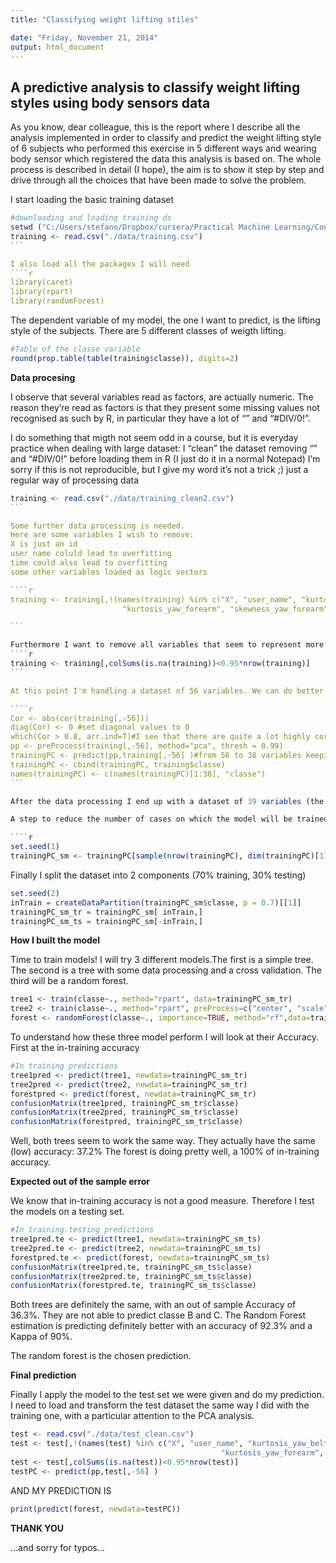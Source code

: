 ```yaml
---
title: "Classifying weight lifting stiles"

date: "Friday, November 21, 2014"
output: html_document
---
```

A predictive analysis to classify weight lifting styles using body sensors data 
------------------------------------------------------------------------------------

As you know, dear colleague, this is the report where I describe all the analysis implemented in order to classify and predict the weight lifting style of 6 subjects who performed this exercise in 5 different ways and wearing body sensor which registered the data this analysis is based on. The whole process is described in detail (I hope), the aim is to show it step by step and drive through all the choices that have been made to solve the problem.

I start loading the basic training dataset

````r
#downloading and loading training ds
setwd ("C:/Users/stefano/Dropbox/cursera/Practical Machine Learning/Course Project")
training <- read.csv("./data/training.csv")
```

I also load all the packages I will need
````r
library(caret)
library(rpart)
library(randomForest)
````

The dependent variable of my model, the one I want to predict, is the lifting style of the subjects. There are 5 different classes of weigth lifting.
````r
#Table of the classe variable
round(prop.table(table(training$classe)), digits=2)
````


**Data procesing**

I observe that several variables read as factors, are actually numeric. The reason they're read as factors is that they present some missing values not recognised as such by R, in particular they have a lot of "" and "#DIV/0!".

I do something that migth not seem odd in a course, but it is everyday practice when dealing with large dataset: I "clean" the dataset removing "" and "#DIV/0!" before loading them in R (I just do it in a normal Notepad)
I'm sorry if this is not reproducible, but I give my word it's not a trick ;) just a regular way of processing data

````r
training <- read.csv("./data/training_clean2.csv")
```

Some further data processing is needed. 
Here are some variables I wish to remove:
X is just an id
user_name coluld lead to overfitting
time could also lead to overfitting
some other variables loaded as logic vectors

````r
training <- training[,!(names(training) %in% c("X", "user_name", "kurtosis_yaw_belt", "skewness_yaw_belt", "kurtosis_yaw_dumbbell", "skewness_yaw_dumbbell",
                         "kurtosis_yaw_forearm", "skewness_yaw_forearm", "cvtd_timestamp", "new_window"))]

```

Furthermore I want to remove all variables that seem to represent more "noise" than "signal". For this reason I drop all variables with more than 95% of NA values.
````r
training <- training[,colSums(is.na(training))<0.95*nrow(training)]
```

At this point I'm handling a dataset of 56 variables. We can do better and further reduce the number of variables (almost) without loosing information. I can apply Principal Component Analysis. Indeed, as you can see below, some of the variables are correlated.

````r
Cor <- abs(cor(training[,-56]))
diag(Cor) <- 0 #set diagonal values to 0
which(Cor > 0.8, arr.ind=T)#I see that there are quite a lot highly correlated numerical variables
pp <- preProcess(training[,-56], method="pca", thresh = 0.99)
trainingPC <- predict(pp,training[,-56] )#from 56 to 38 variables keeping 99% of the variance
trainingPC <- cbind(trainingPC, training$classe)
names(trainingPC) <- c(names(trainingPC)[1:38], "classe")
```

After the data processing I end up with a dataset of 39 variables (the variable I want to predict and 38 predictors) out of 160.

A step to reduce the number of cases on which the model will be trained. The initial 19622 cases slow the proces quite a bit. 

````r
set.seed(1)
trainingPC_sm <- trainingPC[sample(nrow(trainingPC), dim(trainingPC)[1]*.30), ]# 30% sample
````

Finally I split the dataset into 2 components (70% training, 30% testing)
````r
set.seed(2)
inTrain = createDataPartition(trainingPC_sm$classe, p = 0.7)[[1]]
trainingPC_sm_tr = trainingPC_sm[ inTrain,]
trainingPC_sm_ts = trainingPC_sm[-inTrain,]
````



**How I built the model**

Time to train models!
I will try 3 different models.The first is a simple tree. The second is a tree with some data processing and a cross validation. The third will be a random forest. 

````r
tree1 <- train(classe~., method="rpart", data=trainingPC_sm_tr)
tree2 <- train(classe~., method="rpart", preProcess=c("center", "scale"), trControl=trainControl(method = "cv", number = 4), data=trainingPC_sm_tr)
forest <- randomForest(classe~., importance=TRUE, method="rf",data=trainingPC_sm_tr,ntree=500)
````


To understand how these three model perform I will look at their Accuracy. First at the in-training accuracy

````r
#In training predictions
tree1pred <- predict(tree1, newdata=trainingPC_sm_tr)
tree2pred <- predict(tree2, newdata=trainingPC_sm_tr)
forestpred <- predict(forest, newdata=trainingPC_sm_tr)
confusionMatrix(tree1pred, trainingPC_sm_tr$classe)
confusionMatrix(tree2pred, trainingPC_sm_tr$classe)
confusionMatrix(forestpred, trainingPC_sm_tr$classe)
````

Well, both trees seem to work the same way. They actually have the same (low) accuracy: 37.2%
The forest is doing pretty well, a 100% of in-training accuracy.

**Expected out of the sample error**

We know that in-training accuracy is not a good measure. Therefore I test the models on a testing set.

````r
#In training.testing predictions
tree1pred.te <- predict(tree1, newdata=trainingPC_sm_ts)
tree2pred.te <- predict(tree2, newdata=trainingPC_sm_ts)
forestpred.te <- predict(forest, newdata=trainingPC_sm_ts)
confusionMatrix(tree1pred.te, trainingPC_sm_ts$classe)
confusionMatrix(tree2pred.te, trainingPC_sm_ts$classe)
confusionMatrix(forestpred.te, trainingPC_sm_ts$classe)
````

Both trees are definitely the same, with an out of sample Accuracy of 36.3%.
They are not able to predict classe B and C.
The Random Forest estimation is predicting definitely better with an accuracy of 92.3% and a Kappa of 90%.

The random forest is the chosen prediction.

**Final prediction**

Finally I apply the model to the test set we were given and do my prediction.
I need to load and transform the test dataset the same way I did with the training one, with a particular attention to the PCA analysis.

````r
test <- read.csv("./data/test_clean.csv")
test <- test[,!(names(test) %in% c("X", "user_name", "kurtosis_yaw_belt", "skewness_yaw_belt", "kurtosis_yaw_dumbbell", "skewness_yaw_dumbbell",
                                               "kurtosis_yaw_forearm", "skewness_yaw_forearm", "cvtd_timestamp", "new_window"))]
test <- test[,colSums(is.na(test))<0.95*nrow(test)]
testPC <- predict(pp,test[,-56] )
````

AND MY PREDICTION IS


````r
print(predict(forest, newdata=testPC))
````

**THANK YOU**

...and sorry for typos...

